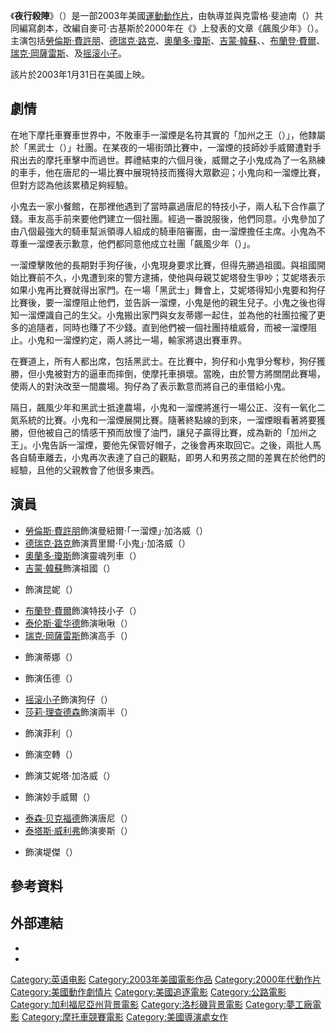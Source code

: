 {{noteTA
|G1=Show
|G2=Movie
|G3=PP
|T=zh-tw:夜行殺陣;zh-cn:蛇行太保;
|1=zh-tw:夜行殺陣;zh-cn:蛇行太保;
}}
{{Infobox film
| name           = 夜行殺陣
| original_name  = {{lang|en|''Biker Boyz''}}
| image          = Biker Boyz Poster.jpg
| caption        = 電影海報
| director       = {{le|雷吉·洛克·貝斯伍德|Reggie Rock Bythewood}}
| producer       = {{plainlist|
* {{le|史蒂芬妮·艾倫|Stephanie Allain}}
* [[吉娜·普林斯-拜斯伍德|吉娜·普林斯-拜斯伍德]]
* {{le|爾文·史托夫|Erwin Stoff}}
}}
| writer         = {{plainlist|
* 克雷格·斐迪南
* 雷吉·洛克·貝斯伍德
}}
| based_on       = {{based on|飆風少年|麥可·古基斯}}
| starring       = {{plainlist|
* [[勞倫斯·費許朋|勞倫斯·費許朋]]
* [[德瑞克·路克|德瑞克·路克]]
* [[奧蘭多·瓊斯|奧蘭多·瓊斯]]
* [[吉蒙·韓蘇|吉蒙·韓蘇]]
* {{le|麗莎·博內特|Lisa Bonet}}
* [[布蘭登·費爾|布蘭登·費爾]]
* [[瑞克·岡薩雷斯|瑞克·岡薩雷斯]]
* {{le|勞倫斯·泰德|Larenz Tate}}
* [[摇滚小子|摇滚小子]]
}}
| music          = {{plainlist|
* 卡瑪拉·坎邦
}}
| cinematography = {{le|格雷格·加丁納|Greg Gardiner}}
| editing        = {{plainlist|
* 卡羅琳·羅斯
* {{le|特里琳·A·什羅普郡|Terilyn A. Shropshire}}
}}
| studio         = {{le|3 Arts Entertainment|3 Arts Entertainment}}
| distributor    = [[夢工廠|夢工廠]]
| released       = {{Film date|2003|1|31|美國}}
| runtime        = 111分鐘
| country        = 美國
| language       = 英語
| budget         = 2400萬美元<ref name="BOM">{{cite web |url=https://www.boxofficemojo.com/release/rl1866958337/ |title=Biker Boyz (2003) |work=[[Box_Office_Mojo|Box Office Mojo]] |access-date=2020-11-24 |archive-date=2020-08-05 |archive-url=https://web.archive.org/web/20200805011727/https://www.boxofficemojo.com/release/rl1866958337/ |dead-url=no }}</ref>
| gross          = 2351萬美元<ref name="BOM" />
| cn_name        = 蛇行太保<ref>{{cite web|url=https://movie.douban.com/subject/1302048/|title=蛇行太保 Biker Boyz (2003)|work=豆瓣电影|accessdate=2020-11-24|archive-date=2013-05-30|archive-url=https://web.archive.org/web/20130530213541/http://movie.douban.com/subject/1302048/|dead-url=no}}</ref>
| hk_name        = 
| tw_name        = 夜行殺陣<ref>{{cite web|url=http://app2.atmovies.com.tw/film/fben40326769/|title=夜行殺陣 Biker Boyz|work=開眼電影網|accessdate=2020-11-24|archive-date=2021-04-16|archive-url=https://web.archive.org/web/20210416222556/http://app2.atmovies.com.tw/film/fben40326769/}}</ref>
}}
《'''夜行殺陣'''》（{{lang-en|''Biker Boyz''}}）是一部2003年美國[[運動片|運動]][[動作片|動作片]]，由{{le|雷吉·洛克·貝斯伍德|Reggie Rock Bythewood}}執導並與克雷格·斐迪南（{{lang|en|Craig Fernandez}}）共同編寫劇本，改編自麥可·古基斯於2000年在《{{le|洛杉磯新時報|New Times LA}}》上發表的文章《飆風少年》（{{lang|en|Biker Boyz}}）。主演包括[[勞倫斯·費許朋|勞倫斯·費許朋]]、[[德瑞克·路克|德瑞克·路克]]、[[奧蘭多·瓊斯|奧蘭多·瓊斯]]、[[吉蒙·韓蘇|吉蒙·韓蘇]]、{{le|麗莎·博內特|Lisa Bonet}}、[[布蘭登·費爾|布蘭登·費爾]]、[[瑞克·岡薩雷斯|瑞克·岡薩雷斯]]、{{le|勞倫斯·泰德|Larenz Tate}}及[[摇滚小子|摇滚小子]]。

該片於2003年1月31日在美國上映。

== 劇情 ==
在地下摩托車賽車世界中，不敗車手一溜煙是名符其實的「加州之王（{{lang|en|King of Cali}}）」，他隸屬於「黑武士（{{lang|en|Black Knights}}）」社團。在某夜的一場街頭比賽中，一溜煙的技師妙手威爾遭對手飛出去的摩托車擊中而過世。葬禮結束的六個月後，威爾之子小鬼成為了一名熟練的車手，他在唐尼的一場比賽中展現特技而獲得大眾歡迎；小鬼向和一溜煙比賽，但對方認為他該累積足夠經驗。

小鬼去一家小餐館，在那裡他遇到了當時贏過唐尼的特技小子，兩人私下合作贏了錢。車友高手前來要他們建立一個社團。經過一番說服後，他們同意。小鬼參加了由八個最強大的騎車幫派領導人組成的騎車陪審團，由一溜煙擔任主席。小鬼為不尊重一溜煙表示歉意，他們都同意他成立社團「飆風少年（{{lang|en|Biker Boyz}}）」。

一溜煙擊敗他的長期對手狗仔後，小鬼現身要求比賽，但得先勝過祖國。與祖國開始比賽前不久，小鬼遭到來的警方逮捕，使他與母親艾妮塔發生爭吵；艾妮塔表示如果小鬼再比賽就得出家門。在一場「黑武士」舞會上，艾妮塔得知小鬼要和狗仔比賽後，要一溜煙阻止他們，並告訴一溜煙，小鬼是他的親生兒子。小鬼之後也得知一溜煙識自己的生父。小鬼搬出家門與女友蒂娜一起住，並為他的社團拉攏了更多的追隨者，同時也賺了不少錢。直到他們被一個社團持槍威脅，而被一溜煙阻止。小鬼和一溜煙約定，兩人將比一場，輸家將退出賽車界。

在賽道上，所有人都出席，包括黑武士。在比賽中，狗仔和小鬼爭分奪秒，狗仔獲勝，但小鬼被對方的逼車而摔倒，使摩托車損壞。當晚，由於警方將關閉此賽場，使兩人的對決改至一間農場。狗仔為了表示歉意而將自己的車借給小鬼。

隔日，飆風少年和黑武士抵達農場，小鬼和一溜煙將進行一場公正、沒有一氧化二氮系統的比賽。小鬼和一溜煙展開比賽。隨著終點線的到來，一溜煙眼看著將要獲勝，但他被自己的情感干預而放慢了油門，讓兒子贏得比賽，成為新的「加州之王」。小鬼告訴一溜煙，要他先保管好帽子，之後會再來取回它。之後，兩批人馬各自騎車離去，小鬼再次表達了自己的觀點，即男人和男孩之間的差異在於他們的經驗，且他的父親教會了他很多東西。

== 演員 ==
* [[勞倫斯·費許朋|勞倫斯·費許朋]]飾演曼紐爾·「一溜煙」·加洛威（{{lang|en|Manuel "Smoke" Galloway}}）
* [[德瑞克·路克|德瑞克·路克]]飾演賈里爾·「小鬼」·加洛威（{{lang|en|Jaleel "Kid" Galloway}}）
* [[奧蘭多·瓊斯|奧蘭多·瓊斯]]飾演靈魂列車（{{lang|en|Soul Train}}）
* [[吉蒙·韓蘇|吉蒙·韓蘇]]飾演祖國（{{lang|en|Motherland}}）
* {{le|麗莎·博內特|Lisa Bonet}}飾演昆妮（{{lang|en|Queenie}}）
* [[布蘭登·費爾|布蘭登·費爾]]飾演特技小子（{{lang|en|Stuntman}}）
* [[泰伦斯·霍华德|泰伦斯·霍华德]]飾演啾啾（{{lang|en|Chu Chu}}）
* [[瑞克·岡薩雷斯|瑞克·岡薩雷斯]]飾演高手（{{lang|en|Primo}}）
* {{le|梅根·古德|Meagan Good}}飾演蒂娜（{{lang|en|Tina}}）
* {{le|勞倫斯·泰德|Larenz Tate}}飾演伍德（{{lang|en|Wood}}）
* [[摇滚小子|摇滚小子]]飾演狗仔（{{lang|en|Dogg}}）
* [[莎莉·理查德森|莎莉·理查德森]]飾演兩半（{{lang|en|Half & Half}}）
* {{le|丹提·巴斯卡|Dante Basco}}飾演菲利（{{lang|en|Philly}}）
* {{le|狄翁·巴斯科|Dion Basco}}飾演空轉（{{lang|en|Flip}}）
* {{le|凡妮莎·貝爾·卡洛韋|Vanessa Bell Calloway}}飾演艾妮塔·加洛威（{{lang|en|Anita Galloway}}）
* {{le|艾格·拉·薩爾|Eriq La Salle}}飾演妙手威爾（{{lang|en|Slick Will}}）
* [[泰森·贝克福德|泰森·贝克福德]]飾演唐尼（{{lang|en|Donny}}）
* [[泰塔斯·威利弗|泰塔斯·威利弗]]飾演麥斯（{{lang|en|Max}}）
* {{le|卡迪·哈德森|Kadeem Hardison}}飾演堤傑（{{lang|en|TJ}}）

== 參考資料 ==
{{Reflist|30em}}

== 外部連結 ==
* {{Official website|https://web.archive.org/web/20080212132813/http://www.bikerboyz.com/flashsite.html}}
* {{IMDb title|id=0326769}}

{{DEFAULTSORT:Biker Boyz}}
[[Category:英语电影|Category:英语电影]]
[[Category:2003年美國電影作品|Category:2003年美國電影作品]]
[[Category:2000年代動作片|Category:2000年代動作片]]
[[Category:美國動作劇情片|Category:美國動作劇情片]]
[[Category:美國追逐電影|Category:美國追逐電影]]
[[Category:公路電影|Category:公路電影]]
[[Category:加利福尼亞州背景電影|Category:加利福尼亞州背景電影]]
[[Category:洛杉磯背景電影|Category:洛杉磯背景電影]]
[[Category:夢工廠電影|Category:夢工廠電影]]
[[Category:摩托車競賽電影|Category:摩托車競賽電影]]
[[Category:美國導演處女作|Category:美國導演處女作]]